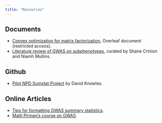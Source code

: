 ```yaml
---
title: "Resources"
---
```


## Documents

  - [Convex optimization for matrix factorization](https://www.overleaf.com/project/646e654a71cd2e2659f69646), Overleaf document (restricted access).
  - [Literature review of GWAS on subphenotypes](https://docs.google.com/document/d/1xVYOUeYXgozYNj0GRURMMF_EZdJKBtXO0ZRjRvZOVS4/edit?usp=sharing), 
  curated by Shane Crinion and Niamh Mullins.

## Github

  - [Pilot NPD Sumstat Project](https://github.com/daklab/npd_sumstats) by David Knowles.

## Online Articles

  - [Tips for formatting GWAS summary statistics](https://huwenboshi.github.io/data%20management/2017/11/23/tips-for-formatting-gwas-summary-stats.html).
  - [Matti Pirinen's course on GWAS](https://www.mv.helsinki.fi/home/mjxpirin/GWAS_course/).
